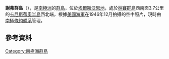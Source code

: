 {{coord|73|40|S|103|24|W|display=title}}

'''謝弗群島'''（{{lang-en|Schaefer Islands}}），是[[南極洲|南極洲]]的[[群島|群島]]，位於[[埃爾斯沃思地|埃爾斯沃思地]]，處於[[林賽群島|林賽群島]]西南面3.7公里的[[卡尼斯蒂奧半島|卡尼斯蒂奧半島]]西北端，根據[[美國海軍|美國海軍]]在1946年12月拍攝的空中照片，現時由[[南極條約體系|南極條約體系]]管理。

==參考資料==
{{usgs-gazetteer}}

{{DEFAULTSORT:Schaefer Islands}}
[[Category:南極洲群島|Category:南極洲群島]]


{{EllsworthLand-geo-stub}}